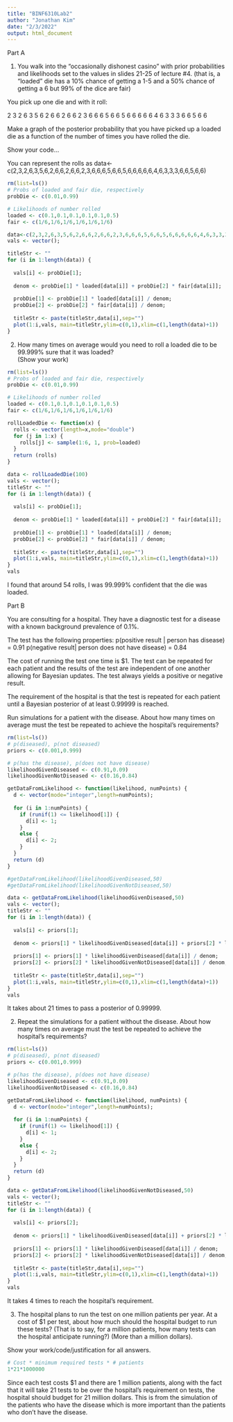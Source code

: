 ---
title: "BINF6310Lab2"
author: "Jonathan Kim"
date: "2/3/2022"
output: html_document
---
Part A

(1) You walk into the “occasionally dishonest casino”  with prior probabilities and likelihoods set to the values in slides 21-25 of lecture #4. (that is, a “loaded” die has a 10% chance of getting a 1-5 and a 50% chance of getting a 6 but 99% of the dice are fair)

You pick up one die and with it roll:

2 3 2 6 3 5 6 2 6 6 2 6 6 2 3 6 6 6 5 6 6 5 6 6 6 6 6 4 6 3 3 3 6 6 5 6 6

Make a graph of the posterior probability that you have picked up a loaded die as a function of the number of times you have rolled the die.

Show your code…

  You can represent the rolls as
data<-c(2,3,2,6,3,5,6,2,6,6,2,6,6,2,3,6,6,6,5,6,6,5,6,6,6,6,6,4,6,3,3,3,6,6,5,6,6)

```{r}
rm(list=ls())
# Probs of loaded and fair die, respectively
probDie <- c(0.01,0.99)

# Likelihoods of number rolled
loaded <- c(0.1,0.1,0.1,0.1,0.1,0.5)
fair <- c(1/6,1/6,1/6,1/6,1/6,1/6)

data<-c(2,3,2,6,3,5,6,2,6,6,2,6,6,2,3,6,6,6,5,6,6,5,6,6,6,6,6,4,6,3,3,3,6,6,5,6,6)
vals <- vector();

titleStr <- ""
for (i in 1:length(data)) {
  
  vals[i] <- probDie[1];
  
  denom <- probDie[1] * loaded[data[i]] + probDie[2] * fair[data[i]];
  
  probDie[1] <- probDie[1] * loaded[data[i]] / denom;
  probDie[2] <- probDie[2] * fair[data[i]] / denom;
  
  titleStr <- paste(titleStr,data[i],sep="")
  plot(1:i,vals, main=titleStr,ylim=c(0,1),xlim=c(1,length(data)+1))
}
```

(2) How many times on average would you need to roll a loaded die to be 99.999%  sure that it was loaded?  
(Show your work)

```{r}
rm(list=ls())
# Probs of loaded and fair die, respectively
probDie <- c(0.01,0.99)

# Likelihoods of number rolled
loaded <- c(0.1,0.1,0.1,0.1,0.1,0.5)
fair <- c(1/6,1/6,1/6,1/6,1/6,1/6)

rollLoadedDie <- function(x) {
  rolls <- vector(length=x,mode="double")
  for (j in 1:x) {
    rolls[j] <- sample(1:6, 1, prob=loaded)
  }
  return (rolls)
}

data <- rollLoadedDie(100)
vals <- vector();
titleStr <- ""
for (i in 1:length(data)) {
  
  vals[i] <- probDie[1];
  
  denom <- probDie[1] * loaded[data[i]] + probDie[2] * fair[data[i]];
  
  probDie[1] <- probDie[1] * loaded[data[i]] / denom;
  probDie[2] <- probDie[2] * fair[data[i]] / denom;
  
  titleStr <- paste(titleStr,data[i],sep="")
  plot(1:i,vals, main=titleStr,ylim=c(0,1),xlim=c(1,length(data)+1))
}
vals
```
I found that around 54 rolls, I was 99.999% confident that the die was loaded.





Part B

You are consulting for a hospital.  They have a diagnostic test for a disease with a known background prevalence of 0.1%.

The test has the following properties:
p(positive result | person has disease) = 0.91
p(negative result| person does not have disease) = 0.84

The cost of running the test one time is $1.  The test can be repeated for each patient and the results of the
test are independent of one another allowing for Bayesian updates.  The test always yields a positive or negative 
result.

The requirement of the hospital is that the test is repeated for each patient until a Bayesian posterior 
of at least 0.99999 is reached.

Run simulations for a patient with the disease.  About how many times on average must the test be repeated
to achieve the hospital’s requirements?  
```{r}
rm(list=ls())
# p(diseased), p(not diseased)
priors <- c(0.001,0.999)

# p(has the disease), p(does not have disease)
likelihoodGivenDiseased <- c(0.91,0.09)
likelihoodGivenNotDiseased <- c(0.16,0.84)

getDataFromLikelihood <- function(likelihood, numPoints) {
  d <- vector(mode="integer",length=numPoints);
  
  for (i in 1:numPoints) {
    if (runif(1) <= likelihood[1]) {
      d[i] <- 1;
    }
    else {
      d[i] <- 2;
    }
  }
  return (d)
}

#getDataFromLikelihood(likelihoodGivenDiseased,50)
#getDataFromLikelihood(likelihoodGivenNotDiseased,50)

data <- getDataFromLikelihood(likelihoodGivenDiseased,50)
vals <- vector();
titleStr <- ""
for (i in 1:length(data)) {
  
  vals[i] <- priors[1];
  
  denom <- priors[1] * likelihoodGivenDiseased[data[i]] + priors[2] * likelihoodGivenNotDiseased[data[i]];
  
  priors[1] <- priors[1] * likelihoodGivenDiseased[data[i]] / denom;
  priors[2] <- priors[2] * likelihoodGivenNotDiseased[data[i]] / denom;
  
  titleStr <- paste(titleStr,data[i],sep="")
  plot(1:i,vals, main=titleStr,ylim=c(0,1),xlim=c(1,length(data)+1))
}
vals
```
It takes about 21 times to pass a posterior of 0.99999.

(2) Repeat the simulations for a patient without the disease.  About how many times on average must the 
test be repeated to achieve the hospital’s requirements?

```{r}
rm(list=ls())
# p(diseased), p(not diseased)
priors <- c(0.001,0.999)

# p(has the disease), p(does not have disease)
likelihoodGivenDiseased <- c(0.91,0.09)
likelihoodGivenNotDiseased <- c(0.16,0.84)

getDataFromLikelihood <- function(likelihood, numPoints) {
  d <- vector(mode="integer",length=numPoints);
  
  for (i in 1:numPoints) {
    if (runif(1) <= likelihood[1]) {
      d[i] <- 1;
    }
    else {
      d[i] <- 2;
    }
  }
  return (d)
}

data <- getDataFromLikelihood(likelihoodGivenNotDiseased,50)
vals <- vector();
titleStr <- ""
for (i in 1:length(data)) {
  
  vals[i] <- priors[2];
  
  denom <- priors[1] * likelihoodGivenDiseased[data[i]] + priors[2] * likelihoodGivenNotDiseased[data[i]];
  
  priors[1] <- priors[1] * likelihoodGivenDiseased[data[i]] / denom;
  priors[2] <- priors[2] * likelihoodGivenNotDiseased[data[i]] / denom;
  
  titleStr <- paste(titleStr,data[i],sep="")
  plot(1:i,vals, main=titleStr,ylim=c(0,1),xlim=c(1,length(data)+1))
}
vals
```
It takes 4 times to reach the hospital's requirement.

(3) The hospital plans to run the test on one million patients per year.  At a cost of $1 per test, about how much
should the hospital budget to run these tests?  (That is to say, for a million patients, how many tests can 
the hospital anticipate running?) (More than a million dollars).

Show your work/code/justification for all answers.  	

```{r}
# Cost * minimum required tests * # patients
1*21*1000000
```
Since each test costs $1 and there are 1 million patients, along with the fact that it will take 21 tests to be over the hospital's requirement on tests, the hospital should budget for 21 million dollars. This is from the simulation of the patients who have the disease which is more important than the patients who don't have the disease.
